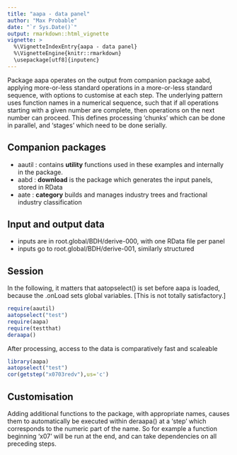 ```yaml
---
title: "aapa - data panel"
author: "Max Probable"
date: "`r Sys.Date()`"
output: rmarkdown::html_vignette
vignette: >
  %\VignetteIndexEntry{aapa - data panel}
  %\VignetteEngine{knitr::rmarkdown}
  \usepackage[utf8]{inputenc}
---
```


Package aapa operates on the output from companion package aabd, applying more-or-less standard operations in a more-or-less standard sequence, with options to customise at each step. The underlying pattern uses function names in a numerical sequence, such that if all operations starting with a given number are complete, then operations on the next number can proceed.  This defines processing 'chunks' which can be done in parallel, and 'stages' which need to be done serially.

## Companion packages

* aautil : contains **utility** functions used in these examples and internally in the package.
* aabd : **download** is the package which generates the input panels, stored in RData
* aate : **category** builds and manages industry trees and fractional industry classification

## Input and output data

* inputs are in root.global/BDH/derive-000, with one RData file per panel
* inputs go to root.global/BDH/derive-001, similarly structured

## Session

In the following, it matters that aatopselect() is set before aapa is loaded, because the .onLoad sets global variables.  [This is not totally satisfactory.]

```r
require(aautil)
aatopselect("test")
require(aapa)
require(testthat)
deraapa()
```

After processing, access to the data is comparatively fast and scaleable
```r
library(aapa)
aatopselect("test")
cor(getstep("x0703redv"),us='c')
```

## Customisation
Adding additional functions to the package, with appropriate names, causes them to automatically be executed within deraapa() at a 'step' which corresponds to the numeric part of the name. So for example a function beginning 'x07' will be run at the end, and can take dependencies on all preceding steps.
